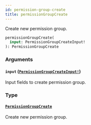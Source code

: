 ```yaml
---
id: permission-group-create
title: permissionGroupCreate
---
```


Create new permission group.

```graphql
permissionGroupCreate(
  input: PermissionGroupCreateInput!
): PermissionGroupCreate

```

### Arguments

#### `input` ([`PermissionGroupCreateInput!`](/developer/api-reference/inputs/permission-group-create-input))

Input fields to create permission group.

### Type

#### [`PermissionGroupCreate`](/developer/api-reference/objects/permission-group-create)

Create new permission group.
